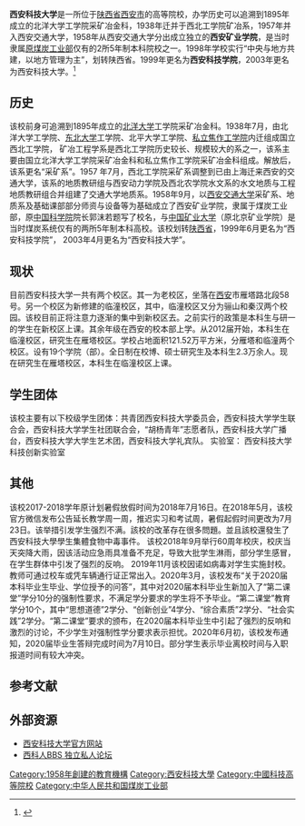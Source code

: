 {{expand|time=2007-09-26T20:06:21Z}}

{{Infobox University |
| name = 西安科技大学<br>Xi'An University of Science and Technology
| SealImage = [[File:Xi'An_University_of_Science_and_Technology_Seal.svg|200px]]
| logo = Xi'An University of Science and Technology logo.svg
| motto = 团结 勤奋 求实 创新
| rector = 
| secretary = [[蒋林_(1970年)|蒋林]]
| president = [[来兴平|来兴平]]
| vice-president = [[王贵荣|王贵荣]]、[[邓_军|邓 军]]、[[黄英维|黄英维]]、[[张传伟_(1974年)|张传伟]]
| type = 公立
| established = 1958年
| location = [[中国|中国]][[陕西省|陕西省]][[西安市|西安市]][[雁塔区|雁塔区]]
| students = 超过23000人
| campus = 市郊
| address = 雁塔路北段58号
| website = http://www.xust.edu.cn
| label_color = purple
}}
'''西安科技大学'''是一所位于[[陕西省|陕西省]][[西安市|西安市]]的高等院校，办学历史可以追溯到1895年成立的北洋大学工学院采矿冶金科，1938年迁并于西北工学院矿冶系，1957年并入西安交通大学，1958年从西安交通大学分出成立独立的'''西安矿业学院'''，是当时隶属[[中华人民共和国煤炭工业部|原煤炭工业部]]仅有的2所5年制本科院校之一。1998年学校实行“中央与地方共建，以地方管理为主”，划转陕西省。1999年更名为'''西安科技学院'''，2003年更名为西安科技大学。<ref>{{Cite web|title=西安科技大学高新学院|url=https://zqb.cyol.com/content/2007-05/23/content_1769801.htm|access-date=2021-10-02|date=2007-05-23|work=中青在线|publisher=[[中国青年报|中国青年报]]|language=zh|archive-date=2021-10-02|archive-url=https://web.archive.org/web/20211002022229/https://zqb.cyol.com/content/2007-05/23/content_1769801.htm|dead-url=no}}</ref>



==历史==
该校前身可追溯到1895年成立的[[北洋大学|北洋大学]]工学院采矿冶金科。1938年7月，由北洋大学工学院、[[东北大学_(中国)|东北大学]]工学院、北平大学工学院、[[私立焦作工学院|私立焦作工学院]]内迁组成国立西北工学院， 矿冶工程学系是西北工学院历史较长、规模较大的系之一，该系主要由国立北洋大学工学院采矿冶金科和私立焦作工学院采矿冶金科组成。解放后，该系更名“采矿系”。1957 年7月，西北工学院采矿系调整到已由上海迁来西安的交通大学，该系的地质教研组与西安动力学院及西北农学院水文系的水文地质与工程地质教研组合并组建了交通大学地质系。1958年9月，以[[西安交通大学|西安交通大学]]采矿系、地质系及基础课部部分师资与设备等为基础成立了西安矿业学院，隶属于煤炭工业部，原[[中国科学院|中国科学院]]院长郭沫若题写了校名，与[[中国矿业大学|中国矿业大学]]（原北京矿业学院）是当时煤炭系统仅有的两所5年制本科高校。该校划转[[陕西省|陕西省]]，1999年6月更名为“西安科技学院”， 2003年4月更名为“西安科技大学”。
==现状==
目前西安科技大学一共有两个校区。其一为老校区，坐落在[[西安|西安]]市雁塔路北段58号。另一个校区为新修建的临潼校区，其中，临潼校区又分为骊山和秦汉两个校园。该校目前正将注意力逐渐的集中到新校区去。之前实行的政策是本科生与研一的学生在新校区上课。其余年级在西安的校本部上学。从2012届开始，本科生在临潼校区，研究生在雁塔校区。学校占地面积121.52万平方米，分雁塔和临潼两个校区。设有19个学院（部）。全日制在校博、硕士研究生及本科生2.3万余人。现在研究生在雁塔校区，本科生在临潼校区上课。

==学生团体==
该校主要有以下校级学生团体：共青团西安科技大学委员会，西安科技大学学生联合会，西安科技大学学生社团联合会，“胡杨青年”志愿者队，西安科技大学广播台，西安科技大学大学生艺术团，西安科技大学礼宾队。
实验室：
西安科技大学科技创新实验室

==其他==
该校2017-2018学年原计划暑假放假时间为2018年7月16日。在2018年5月，该校官方微信发布公告延长教学周一周，推迟实习和考试周，暑假起假时间更改为7月23日。该举措引发学生强烈不满。該校的改革存在很多問題。並且該校還發生了西安科技大學學生集體食物中毒事件。
该校2018年9月举行60周年校庆，校庆当天突降大雨，因该活动应急雨具准备不充足，导致大批学生淋雨，部分学生感冒，在学生群体中引发了强烈的反响。
2019年11月该校因诺如病毒对学生实施封校。教师可通过校车或凭车辆通行证正常出入。2020年3月，该校发布“关于2020届本科毕业生毕业、学位授予的问答”，其中对2020届本科毕业生新加入了“第二课堂”学分10分的强制性要求，不满足学分要求的学生将不予毕业。“第二课堂”教育学分10个，其中“思想道德”2学分、“创新创业”4学分、“综合素质”2学分、“社会实践”2学分。“第二课堂”要求的颁布，在2020届本科毕业生中引起了强烈的反响和激烈的讨论，不少学生对强制性学分要求表示担忧。2020年6月初，该校发布通知，2020届毕业生答辩完成时间为7月10日。部分学生表示毕业离校时间与入职报道时间有较大冲突。

== 参考文献 ==
{{Reflist}}

==外部资源==
* [http://www.xust.edu.cn 西安科技大学官方网站] {{Wayback|url=http://www.xust.edu.cn/ |date=20061118215002 }}
* [https://web.archive.org/web/20150212105143/http://www.xikeren.cn/ 西科人BBS 独立私人论坛]

{{西安}}
{{中华人民共和国中西部高校基础能力建设工程}}
{{陕西高等院校}}

[[Category:1958年創建的教育機構|Category:1958年創建的教育機構]]
[[Category:西安科技大學|Category:西安科技大學]]
[[Category:中國科技高等院校|Category:中國科技高等院校]]
[[Category:中华人民共和国煤炭工业部|Category:中华人民共和国煤炭工业部]]
